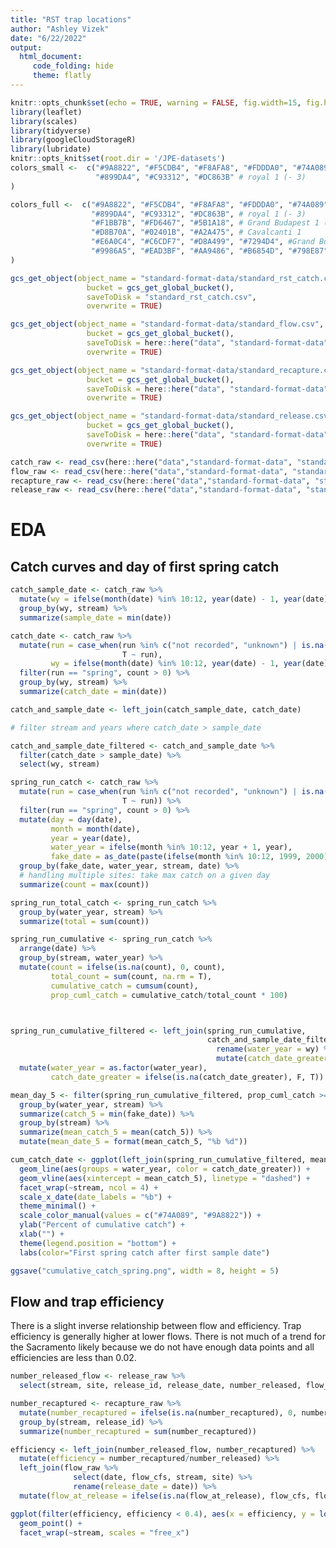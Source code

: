 ```yaml
---
title: "RST trap locations"
author: "Ashley Vizek"
date: "6/22/2022"
output:
  html_document:
     code_folding: hide
     theme: flatly
---
```


```r
knitr::opts_chunk$set(echo = TRUE, warning = FALSE, fig.width=15, fig.height=10)
library(leaflet)
library(scales)
library(tidyverse)
library(googleCloudStorageR)
library(lubridate)
knitr::opts_knit$set(root.dir = '/JPE-datasets')
colors_small <-  c("#9A8822", "#F5CDB4", "#F8AFA8", "#FDDDA0", "#74A089", #Royal 2
                   "#899DA4", "#C93312", "#DC863B" # royal 1 (- 3)
)

colors_full <-  c("#9A8822", "#F5CDB4", "#F8AFA8", "#FDDDA0", "#74A089", #Royal 2
                  "#899DA4", "#C93312", "#DC863B", # royal 1 (- 3)
                  "#F1BB7B", "#FD6467", "#5B1A18", # Grand Budapest 1 (-4)
                  "#D8B70A", "#02401B", "#A2A475", # Cavalcanti 1
                  "#E6A0C4", "#C6CDF7", "#D8A499", "#7294D4", #Grand Budapest 2
                  "#9986A5", "#EAD3BF", "#AA9486", "#B6854D", "#798E87" # Isle of dogs 2 altered slightly
)

gcs_get_object(object_name = "standard-format-data/standard_rst_catch.csv",
                 bucket = gcs_get_global_bucket(),
                 saveToDisk = "standard_rst_catch.csv",
                 overwrite = TRUE)

gcs_get_object(object_name = "standard-format-data/standard_flow.csv",
                 bucket = gcs_get_global_bucket(),
                 saveToDisk = here::here("data", "standard-format-data", "standard_flow.csv"),
                 overwrite = TRUE)

gcs_get_object(object_name = "standard-format-data/standard_recapture.csv",
                 bucket = gcs_get_global_bucket(),
                 saveToDisk = here::here("data", "standard-format-data", "standard_recapture.csv"),
                 overwrite = TRUE)

gcs_get_object(object_name = "standard-format-data/standard_release.csv",
                 bucket = gcs_get_global_bucket(),
                 saveToDisk = here::here("data", "standard-format-data", "standard_release.csv"),
                 overwrite = TRUE)
```

```r
catch_raw <- read_csv(here::here("data","standard-format-data", "standard_rst_catch.csv"))
flow_raw <- read_csv(here::here("data","standard-format-data", "standard_flow.csv"))
recapture_raw <- read_csv(here::here("data","standard-format-data", "standard_recapture.csv"))
release_raw <- read_csv(here::here("data","standard-format-data", "standard_release.csv"))
```

# EDA {.tabset}

## Catch curves and day of first spring catch

```r
catch_sample_date <- catch_raw %>% 
  mutate(wy = ifelse(month(date) %in% 10:12, year(date) - 1, year(date))) %>% 
  group_by(wy, stream) %>% 
  summarize(sample_date = min(date))

catch_date <- catch_raw %>% 
  mutate(run = case_when(run %in% c("not recorded", "unknown") | is.na(run) ~ run_rivermodel,
                         T ~ run),
         wy = ifelse(month(date) %in% 10:12, year(date) - 1, year(date))) %>% 
  filter(run == "spring", count > 0) %>% 
  group_by(wy, stream) %>% 
  summarize(catch_date = min(date))

catch_and_sample_date <- left_join(catch_sample_date, catch_date)

# filter stream and years where catch_date > sample_date

catch_and_sample_date_filtered <- catch_and_sample_date %>% 
  filter(catch_date > sample_date) %>% 
  select(wy, stream)

```

```r
spring_run_catch <- catch_raw %>% 
  mutate(run = case_when(run %in% c("not recorded", "unknown") | is.na(run) ~ run_rivermodel,
                         T ~ run)) %>% 
  filter(run == "spring", count > 0) %>%
  mutate(day = day(date),
         month = month(date),
         year = year(date),
         water_year = ifelse(month %in% 10:12, year + 1, year),
         fake_date = as_date(paste(ifelse(month %in% 10:12, 1999, 2000), month, day))) %>%
  group_by(fake_date, water_year, stream, date) %>%
  # handling multiple sites: take max catch on a given day
  summarize(count = max(count))

spring_run_total_catch <- spring_run_catch %>%
  group_by(water_year, stream) %>%
  summarize(total = sum(count))

spring_run_cumulative <- spring_run_catch %>% 
  arrange(date) %>%
  group_by(stream, water_year) %>%
  mutate(count = ifelse(is.na(count), 0, count), 
         total_count = sum(count, na.rm = T), 
         cumulative_catch = cumsum(count),
         prop_cuml_catch = cumulative_catch/total_count * 100)



spring_run_cumulative_filtered <- left_join(spring_run_cumulative,
                                            catch_and_sample_date_filtered %>%
                                              rename(water_year = wy) %>% 
                                              mutate(catch_date_greater = T)) %>% 
  mutate(water_year = as.factor(water_year),
         catch_date_greater = ifelse(is.na(catch_date_greater), F, T))

mean_day_5 <- filter(spring_run_cumulative_filtered, prop_cuml_catch >= 5, catch_date_greater == T) %>% 
  group_by(water_year, stream) %>% 
  summarize(catch_5 = min(fake_date)) %>% 
  group_by(stream) %>% 
  summarize(mean_catch_5 = mean(catch_5)) %>%
  mutate(mean_date_5 = format(mean_catch_5, "%b %d"))

cum_catch_date <- ggplot(left_join(spring_run_cumulative_filtered, mean_day_5), aes(x = fake_date, y = prop_cuml_catch)) +
  geom_line(aes(groups = water_year, color = catch_date_greater)) +
  geom_vline(aes(xintercept = mean_catch_5), linetype = "dashed") +
  facet_wrap(~stream, ncol = 4) +
  scale_x_date(date_labels = "%b") +
  theme_minimal() +
  scale_color_manual(values = c("#74A089", "#9A8822")) +
  ylab("Percent of cumulative catch") +
  xlab("") +
  theme(legend.position = "bottom") +
  labs(color="First spring catch after first sample date")

ggsave("cumulative_catch_spring.png", width = 8, height = 5)
```

## Flow and trap efficiency

There is a slight inverse relationship between flow and efficiency. Trap efficiency
is generally higher at lower flows. There is not much of a trend for the Sacramento
likely because we do not have enough data points and all efficiencies are less than
0.02.

```r
number_released_flow <- release_raw %>% 
  select(stream, site, release_id, release_date, number_released, flow_at_release)

number_recaptured <- recapture_raw %>% 
  mutate(number_recaptured = ifelse(is.na(number_recaptured), 0, number_recaptured)) %>% 
  group_by(stream, release_id) %>% 
  summarize(number_recaptured = sum(number_recaptured))

efficiency <- left_join(number_released_flow, number_recaptured) %>% 
  mutate(efficiency = number_recaptured/number_released) %>% 
  left_join(flow_raw %>% 
              select(date, flow_cfs, stream, site) %>% 
              rename(release_date = date)) %>% 
  mutate(flow_at_release = ifelse(is.na(flow_at_release), flow_cfs, flow_at_release))

ggplot(filter(efficiency, efficiency < 0.4), aes(x = efficiency, y = log(flow_at_release))) +
  geom_point() +
  facet_wrap(~stream, scales = "free_x")
```

